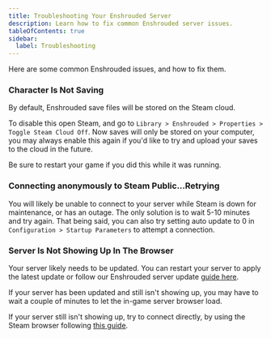 ```yaml
---
title: Troubleshooting Your Enshrouded Server
description: Learn how to fix common Enshrouded server issues.
tableOfContents: true
sidebar:
  label: Troubleshooting
---
```


Here are some common Enshrouded issues, and how to fix them.

### Character Is Not Saving

By default, Enshrouded save files will be stored on the Steam cloud.

To disable this open Steam, and go to `Library > Enshrouded > Properties > Toggle Steam Cloud Off`. Now saves will only be stored on your computer, you may always enable this again if you'd like to try and upload your saves to the cloud in the future.

Be sure to restart your game if you did this while it was running.

### Connecting anonymously to Steam Public...Retrying

You will likely be unable to connect to your server while Steam is down for maintenance, or has an outage. The only solution is to wait 5-10 minutes and try again. That being said, you can also try setting auto update to 0 in `Configuration > Startup Parameters` to attempt a connection.

### Server Is Not Showing Up In The Browser

Your server likely needs to be updated. You can restart your server to apply the latest update or follow our Enshrouded server update [guide here](https://guides.gamehostbros.com/games/enshrouded/update-your-server/).

If your server has been updated and still isn't showing up, you may have to wait a couple of minutes to let the in-game server browser load.

If your server still isn't showing up, try to connect directly, by using the Steam browser following [this guide](https://guides.gamehostbros.com/games/enshrouded/connect-to-your-server/).
